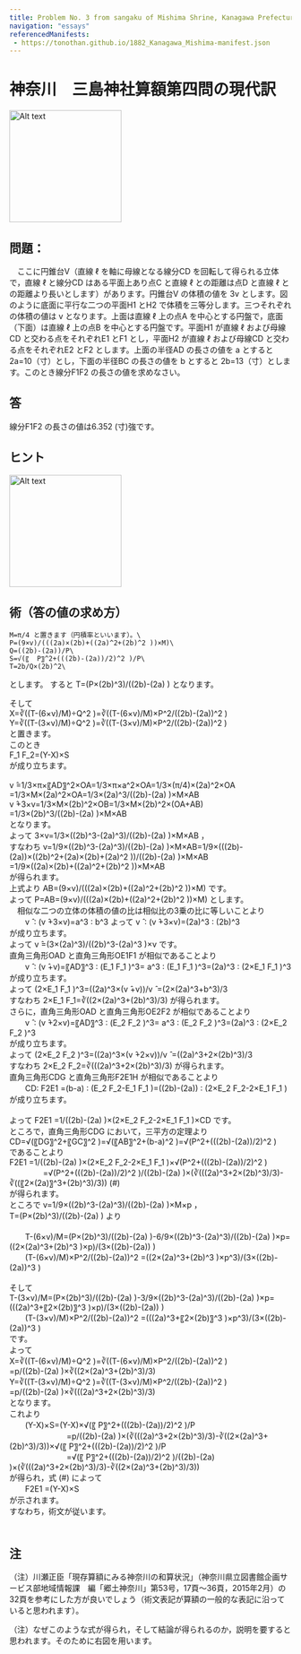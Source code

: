 ```yaml
---
title: Problem No. 3 from sangaku of Mishima Shrine, Kanagawa Prefecture (1882): Modern Solution
navigation: "essays"
referencedManifests:
 - https://tonothan.github.io/1882_Kanagawa_Mishima-manifest.json
---
```


# 神奈川　三島神社算額第四問の現代訳

<Viewer iiifContent="https://tonothan.github.io/1882_Kanagawa_Mishima-manifest.json" />

<img src="https://tonothan.github.io/mishima-kanagawa-schematicdrawing.png" alt="Alt text" width="200" height="auto" />
 
## 問題：
　ここに円錐台V（直線 ℓ を軸に母線となる線分CD を回転して得られる立体で，直線 ℓ と線分CD はある平面上あり点C と直線 ℓ との距離は点D と直線 ℓ との距離より長いとします）があります。円錐台V の体積の値を 3v  とします。図のように底面に平行な二つの平面H1 とH2 で体積を三等分します。三つそれぞれの体積の値は v となります。上面は直線 ℓ 上の点A を中心とする円盤で，底面（下面）は直線 ℓ 上の点B を中心とする円盤です。平面H1 が直線 ℓ および母線CD と交わる点をそれぞれE1 とF1 とし，平面H2 が直線 ℓ および母線CD と交わる点をそれぞれE2 とF2 とします。上面の半径AD の長さの値を a とすると 2a=10（寸）とし，下面の半径BC の長さの値を b とすると 2b=13（寸）とします。このとき線分F1F2 の長さの値を求めなさい。

## 答

線分F1F2 の長さの値は6.352 (寸)強です。

## ヒント

<img src="https://tonothan.github.io/mishima-kanagawa-hintdrawing.png" alt="Alt text" width="200" height="auto" />
 
## 術（答の値の求め方）

    M=π/4 と置きます（円積率といいます）。\
    P=(9×v)/(((2a)×(2b)+((2a)^2+(2b)^2 ))×M)\
    Q=((2b)-(2a))/P\
    S=√(〖  P〗^2+(((2b)-(2a))/2)^2 )/P\
    T=2b/Q×(2b)^2\
とします。 すると T=(P×(2b)^3)/((2b)-(2a) ) となります。&nbsp;  

そして\
    X=∛((T-(6×v)/M)÷Q^2 )=∛((T-(6×v)/M)×P^2/((2b)-(2a))^2 )\
    Y=∛((T-(3×v)/M)÷Q^2 )=∛((T-(3×v)/M)×P^2/((2b)-(2a))^2 )\
と置きます。\
このとき\
    F_1 F_2=(Y-X)×S\
が成り立ちます。\
&nbsp;  
v ̂=1/3×π×〖AD〗^2×OA=1/3×π×a^2×OA=1/3×(π/4)×(2a)^2×OA\
    =1/3×M×(2a)^2×OA=1/3×(2a)^3/((2b)-(2a) )×M×AB  \
v ̂+3×v=1/3×M×(2b)^2×OB=1/3×M×(2b)^2×(OA+AB)\
    =1/3×(2b)^3/((2b)-(2a) )×M×AB\
となります。
&nbsp;  
よって 3×v=1/3×((2b)^3-(2a)^3)/((2b)-(2a) )×M×AB ，\
すなわち v=1/9×((2b)^3-(2a)^3)/((2b)-(2a) )×M×AB=1/9×(((2b)-(2a))×((2b)^2+(2a)×(2b)+(2a)^2 ))/((2b)-(2a) )×M×AB\
     =1/9×((2a)×(2b)+((2a)^2+(2b)^2 ))×M×AB\
が得られます。
&nbsp;  
上式より AB=(9×v)/(((2a)×(2b)+((2a)^2+(2b)^2 ))×M) です。
&nbsp;  
よって P=AB=(9×v)/(((2a)×(2b)+((2a)^2+(2b)^2 ))×M) とします。
&nbsp;  
　相似な二つの立体の体積の値の比は相似比の3乗の比に等しいことより\
　　v ̂ ∶ (v ̂+3×v)=a^3 ∶ b^3 よって v ̂ ∶ (v ̂+3×v)=(2a)^3 ∶ (2b)^3\
が成り立ちます。
&nbsp;  
よって v ̂=(3×(2a)^3)/((2b)^3-(2a)^3 )×v です。
&nbsp;  
直角三角形OAD と直角三角形OE1F1 が相似であることより\
　　v ̂ ∶ (v ̂+v)=〖AD〗^3 ∶ (E_1 F_1 )^3= a^3 ∶ (E_1 F_1 )^3=(2a)^3 ∶ (2×E_1 F_1 )^3\
が成り立ちます。
&nbsp;  
よって (2×E_1 F_1 )^3=((2a)^3×(v ̂+v))/v ̂ =(2×(2a)^3+b^3)/3\
すなわち 2×E_1 F_1=∛((2×(2a)^3+(2b)^3)/3) が得られます。
&nbsp;  
さらに，直角三角形OAD と直角三角形OE2F2 が相似であることより\
　　v ̂ ∶ (v ̂+2×v)=〖AD〗^3 ∶ (E_2 F_2 )^3= a^3 ∶ (E_2 F_2 )^3=(2a)^3 ∶ (2×E_2 F_2 )^3\
が成り立ちます。
&nbsp;  
よって (2×E_2 F_2 )^3=((2a)^3×(v ̂+2×v))/v ̂ =((2a)^3+2×(2b)^3)/3\
すなわち 2×E_2 F_2=∛(((2a)^3+2×(2b)^3)/3) が得られます。
&nbsp;  
直角三角形CDG と直角三角形F2E1H が相似であることより\
　　CD∶ F2E1 =(b-a)  ∶  (E_2 F_2-E_1 F_1 )=((2b)-(2a)) ∶ (2×E_2 F_2-2×E_1 F_1 )\
が成り立ちます。\
&nbsp;  
よって F2E1 =1/((2b)-(2a) )×(2×E_2 F_2-2×E_1 F_1 )×CD です。
&nbsp;  
ところで，直角三角形CDG において，三平方の定理より\
    CD=√(〖DG〗^2+〖GC〗^2 )=√(〖AB〗^2+(b-a)^2 )=√(P^2+(((2b)-(2a))/2)^2 )\
であることより\
    F2E1 =1/((2b)-(2a) )×(2×E_2 F_2-2×E_1 F_1 )×√(P^2+(((2b)-(2a))/2)^2 )\
　　　　 =√(P^2+(((2b)-(2a))/2)^2 )/((2b)-(2a) )×(∛(((2a)^3+2×(2b)^3)/3)-∛((〖2×(2a)〗^3+(2b)^3)/3))   (#)\
が得られます。
&nbsp;  
ところで  v=1/9×((2b)^3-(2a)^3)/((2b)-(2a) )×M×p ，\
T=(P×(2b)^3)/((2b)-(2a) ) より\
&nbsp;  
　　T-(6×v)/M=(P×(2b)^3)/((2b)-(2a) )-6/9×((2b)^3-(2a)^3)/((2b)-(2a) )×p=((2×(2a)^3+(2b)^3 )×p)/(3×((2b)-(2a)) )\
　　(T-(6×v)/M)×P^2/((2b)-(2a))^2 =((2×(2a)^3+(2b)^3 )×p^3)/(3×((2b)-(2a))^3 )\
&nbsp;  
そして\
    T-(3×v)/M=(P×(2b)^3)/((2b)-(2a) )-3/9×((2b)^3-(2a)^3)/((2b)-(2a) )×p=(((2a)^3+〖2×(2b)〗^3 )×p)/(3×((2b)-(2a)) )\
　　(T-(3×v)/M)×P^2/((2b)-(2a))^2 =(((2a)^3+〖2×(2b)〗^3 )×p^3)/(3×((2b)-(2a))^3 )\
です。&nbsp;  
よって\
  X=∛((T-(6×v)/M)÷Q^2 )=∛((T-(6×v)/M)×P^2/((2b)-(2a))^2 )　\
  =p/((2b)-(2a) )×∛((2×(2a)^3+(2b)^3)/3)\
  Y=∛((T-(3×v)/M)÷Q^2 )=∛((T-(3×v)/M)×P^2/((2b)-(2a))^2 )　　\
  =p/((2b)-(2a) )×∛(((2a)^3+2×(2b)^3)/3)\
となります。&nbsp;    
これより\
　　(Y-X)×S=(Y-X)×√(〖  P〗^2+(((2b)-(2a))/2)^2 )/P\
　　　　　　　 =p/((2b)-(2a) )×(∛(((2a)^3+2×(2b)^3)/3)-∛((2×(2a)^3+(2b)^3)/3))×√(〖  P〗^2+(((2b)-(2a))/2)^2 )/P\
　　　　　　　 =√(〖  P〗^2+(((2b)-(2a))/2)^2 )/((2b)-(2a) )×(∛(((2a)^3+2×(2b)^3)/3)-∛((2×(2a)^3+(2b)^3)/3))\
が得られ，式 (#) によって\
　　F2E1 =(Y-X)×S\
が示されます。&nbsp;    
すなわち，術文が従います。\
　　
## 注

（注）川瀬正臣「現存算額にみる神奈川の和算状況」（神奈川県立図書館企画サービス部地域情報課　編「郷土神奈川」第53号，17頁～36頁，2015年2月）の32頁を参考にした方が良いでしょう（術文表記が算額の一般的な表記に沿っていると思われます）。

（注）なぜこのような式が得られ，そして結論が得られるのか，説明を要すると思われます。そのために右図を用います。








